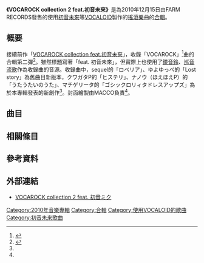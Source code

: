 {{Infobox Album
| Name           = VOCAROCK collection 2 feat.初音未來
| Type           = [[合輯|合輯]]
| Artist         = Various Artists
| Released       = 2010年12月15日
| Recorded       = 
| Genre          = 
| Length         = 73:00
| Label          = [[FARM_RECORDS|FARM RECORDS]]
| Producer       = 
| Reviews        = 
| Chart position = *週間18位（[[Oricon公信榜|Oricon公信榜]]）
| Certification  = 
| Last album     = [[VOCAROCK_collection_feat.初音未來|VOCAROCK collection feat.初音未來]]
| This album     = VOCAROCK collection 2 feat.初音未來
| Next album     = [[VOCAROCK_collection_3_feat.初音未來|VOCAROCK collection 3 feat.初音未來]]
| Misc           = 
}}
'''《VOCAROCK collection 2 feat.初音未來》'''是為2010年12月15日由FARM RECORDS發售的使用[[初音未來|初音未來]]等[[VOCALOID|VOCALOID]]製作的[[搖滾樂|搖滾樂]]曲的[[合輯|合輯]]。

== 概要 ==
接續前作「[[VOCAROCK_collection_feat.初音未來|VOCAROCK collection feat.初音未來]]」，收錄「VOCAROCK」<ref>{{Cite book
|year       = 2010
|title      = ボーカロイド名曲100選
|publisher  = ブティック
|pages      = 161
|isbn       = 978-4834759013
|language   = ja
}}</ref>曲的合輯第二彈<ref name="dengeki">{{cite news
 | title = ミクたちボカロのロック曲を集めたアルバム『VOCAROCK collection 2』が発売!!
 | url = http://news.dengeki.com/elem/000/000/317/317366/
 | newspaper = 電撃オンライン
 | publisher = [[アスキー・メディアワークス|アスキー・メディアワークス]]
 | date = 2010-11-06
 | accessdate = 2010-02-10
 | archive-date = 2013-06-29
 | archive-url = https://web.archive.org/web/20130629172948/http://news.dengeki.com/elem/000/000/317/317366/
 }}</ref>。雖然標題寫著「feat. 初音未來」，但實際上也使用了[[鏡音鈴、連|鏡音鈴]]、[[巡音流歌|巡音流歌]]作為收錄曲的音源。收錄曲中，sequel的「ロベリア」、ゆよゆっぺ的「Lost story」為舊曲目新版本，クワガタP的「ヒステリ」、ナノウ（ほえほえP）的「うたうたいのうた」、マチゲリータ的「ゴシックロリィタドレスアップズ」為於本專輯發表的新創作<ref name="dengeki"/>。封面繪製由MACCO負責<ref name="dengeki"/>。
== 曲目 ==
{{Tracklist
| collapsed = 
| headline = 
| font_size = 
| total_length = 

|title1  = Corruption Garden
|writer1 = {{lang|ja|Caz feat.巡音ルカ}}

|title2  = GALLOWS BELL
|writer2 = {{lang|ja|buzzG feat.初音ミク}}

|title3  = THE DYING MESSAGE
|writer3 = {{lang|ja|鬱P feat.鏡音リン}}

|title4  = {{lang|ja|ロベリア/Lobelia}} -MistyRain ver.-
|writer4 = sequel feat.{{lang|ja|初音ミク}}

|title5  = {{lang|ja|ヒステリ}}
|writer5 = {{lang|ja|クワガタP feat.初音ミク}}

|title6  = {{lang|ja|グレア}}
|writer6 = {{lang|ja|バルP feat.鏡音リン}}

|title7  = {{lang|ja|死にたがり}}
|writer7 = {{lang|ja|梨本うい feat.初音ミク}}

|title8  = {{lang|ja|嘘つき造花}}
|writer8 = kous feat.{{lang|ja|初音ミク}}

|title9 = {{lang|ja|トップシークレット}}
|writer9= {{lang|ja|すこっぷ feat.初音ミク}}

|title10 = {{lang|ja|うたうたいのうた}}
|writer10= {{lang|ja|ナノウ（ほえほえP） feat.初音ミク}}

|title11 = Parades
|writer11= {{lang|ja|whoo feat.初音ミク}}

|title12 = {{lang|ja|迷子ライフ}}
|writer12= {{lang|ja|TOKOTOKO（西沢さんP） feat.鏡音リン}}
|longnote12=「[[初音未来_-歌姬计划-_(游戏)#初音未來_-名伶計畫-_Arcade|初音ミク Project DIVA Arcade]]」第二回樂曲募集獲選曲。

|title13 = {{lang|ja|ゴシックロリィタドレスアップズ}}
|writer13= {{lang|ja|マチゲリータ feat.初音ミク}}

|title14 = Looking for
|writer14= {{lang|ja|そそそ（[[津久井箇人|津久井箇人]]）feat.巡音ルカ}}

|title15 = {{lang|ja|わすれんぼう}}
|writer15= {{lang|ja|アゴアニキ feat.鏡音リン}}

|title16 = Lost story -Unrelieved ver.-
|writer16= {{lang|ja|ゆよゆっぺ feat.初音ミク}}

|title17 = {{lang|ja|ユラメク -VOCAROCK collection 2 ver.-}}
|writer17= {{lang|ja|ヘブンズP feat.初音ミク}}

|title18 = crack
|writer18= {{lang|ja|keeno feat.初音ミク}}
}}

== 相關條目 ==
{{VOCALOID}}

== 參考資料 ==
{{Reflist}}

== 外部連結 ==
* [http://www.vocarock2.jp/ VOCAROCK collection 2 feat. 初音ミク] {{Wayback|url=http://www.vocarock2.jp/ |date=20200926074449 }}

[[Category:2010年音樂專輯|Category:2010年音樂專輯]]
[[Category:合輯|Category:合輯]]
[[Category:使用VOCALOID的歌曲|Category:使用VOCALOID的歌曲]]
[[Category:初音未来歌曲|Category:初音未来歌曲]]